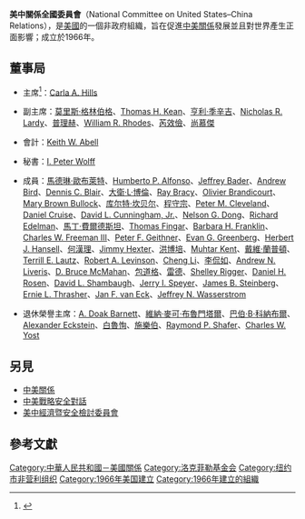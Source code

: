 {{Untranslated-jargon|time=2016-02-11}}
'''美中關係全國委員會'''（National Committee on United States–China Relations），是[[美國|美國]]的一個非政府組織，旨在促進[[中美關係|中美關係]]發展並且對世界產生正面影響；成立於1966年。

==董事局==
*主席<ref>{{Cite web |url=https://www.ncuscr.org/about/board-directors |title=Board of Directors |access-date=2016-02-05 |archive-date=2020-05-08 |archive-url=https://web.archive.org/web/20200508094704/https://www.ncuscr.org/about/board-directors |dead-url=no }}</ref>：[[Carla_A._Hills|Carla A. Hills]]

*副主席：[[莫里斯·格林伯格|莫里斯·格林伯格]]、[[Thomas_H._Kean|Thomas H. Kean]]、[[亨利·季辛吉|亨利·季辛吉]]、[[Nicholas_R._Lardy|Nicholas R. Lardy]]、[[普理赫|普理赫]]、[[William_R._Rhodes|William R. Rhodes]]、[[芮效儉|芮效儉]]、[[尚慕傑|尚慕傑]]

*會計：[[Keith_W._Abell|Keith W. Abell]]

*秘書：[[I._Peter_Wolff|I. Peter Wolff]]

*成員：[[馬德琳·歐布萊特|馬德琳·歐布萊特]]、[[Humberto_P._Alfonso|Humberto P. Alfonso]]、[[Jeffrey_Bader|Jeffrey Bader]]、[[Andrew_Bird|Andrew Bird]]、[[Dennis_C._Blair|Dennis C. Blair]]、[[大衛·L·博倫|大衛·L·博倫]]、[[Ray_Bracy|Ray Bracy]]、[[Olivier_Brandicourt|Olivier Brandicourt]]、[[Mary_Brown_Bullock|Mary Brown Bullock]]、[[库尔特·坎贝尔|库尔特·坎贝尔]]、[[程守宗|程守宗]]、[[Peter_M._Cleveland|Peter M. Cleveland]]、[[Daniel_Cruise|Daniel Cruise]]、[[David_L._Cunningham,_Jr.|David L. Cunningham, Jr.]]、[[Nelson_G._Dong|Nelson G. Dong]]、[[Richard_Edelman|Richard Edelman]]、[[馬丁·費爾德斯坦|馬丁·費爾德斯坦]]、[[Thomas_Fingar|Thomas Fingar]]、[[Barbara_H._Franklin|Barbara H. Franklin]]、[[Charles_W._Freeman_III|Charles W. Freeman III]]、[[Peter_F._Geithner|Peter F. Geithner]]、[[Evan_G._Greenberg|Evan G. Greenberg]]、[[Herbert_J._Hansell|Herbert J. Hansell]]、[[何漢理|何漢理]]、[[Jimmy_Hexter|Jimmy Hexter]]、[[洪博培|洪博培]]、[[Muhtar_Kent|Muhtar Kent]]、[[戴維·蘭普頓|戴維·蘭普頓]]、[[Terrill_E._Lautz|Terrill E. Lautz]]、[[Robert_A._Levinson|Robert A. Levinson]]、[[Cheng_Li|Cheng Li]]、[[李侃如|李侃如]]、[[Andrew_N._Liveris|Andrew N. Liveris]]、[[D._Bruce_McMahan|D. Bruce McMahan]]、[[包道格|包道格]]、[[雷德|雷德]]、[[Shelley_Rigger|Shelley Rigger]]、[[Daniel_H._Rosen|Daniel H. Rosen]]、[[David_L._Shambaugh|David L. Shambaugh]]、[[Jerry_I._Speyer|Jerry I. Speyer]]、[[James_B._Steinberg|James B. Steinberg]]、[[Ernie_L._Thrasher|Ernie L. Thrasher]]、[[Jan_F._van_Eck|Jan F. van Eck]]、[[Jeffrey_N._Wasserstrom|Jeffrey N. Wasserstrom]]

*退休榮譽主席：[[A._Doak_Barnett|A. Doak Barnett]]、[[維納·麥可·布魯門塔爾|維納·麥可·布魯門塔爾]]、[[巴伯·B·科納布爾|巴伯·B·科納布爾]]、[[Alexander_Eckstein|Alexander Eckstein]]、[[白魯恂|白魯恂]]、[[施樂伯|施樂伯]]、[[Raymond_P._Shafer|Raymond P. Shafer]]、[[Charles_W._Yost|Charles W. Yost]]

==另見==
* [[中美關係|中美關係]]
* [[中美戰略安全對話|中美戰略安全對話]]
* [[美中經濟暨安全檢討委員會|美中經濟暨安全檢討委員會]]

==參考文獻==
{{reflist}}

[[Category:中華人民共和國－美國關係|Category:中華人民共和國－美國關係]]
[[Category:洛克菲勒基金会|Category:洛克菲勒基金会]]
[[Category:纽约市非营利组织|Category:纽约市非营利组织]]
[[Category:1966年美国建立|Category:1966年美国建立]]
[[Category:1966年建立的組織|Category:1966年建立的組織]]